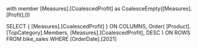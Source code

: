 with 
member [Measures].[CoalescedProfit] as
CoalesceEmpty([Measures].[Profit],0)

SELECT { [Measures].[CoalescedProfit] } ON COLUMNS,
Order(
[Product].[TopCategory].Members,
[Measures].[CoalescedProfit],
DESC
) ON ROWS
FROM bike_sales
WHERE [OrderDate].[2021]